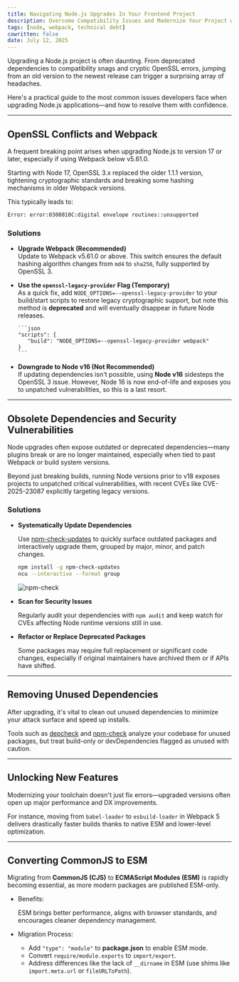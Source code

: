 ```yaml
---
title: Navigating Node.js Upgrades In Your Frontend Project
description: Overcome Compatibility Issues and Modernize Your Project with Confidence
tags: [node, webpack, technical debt]
cowritten: false
date: July 12, 2025
---
```



Upgrading a Node.js project is often daunting. From deprecated dependencies to compatibility snags and cryptic OpenSSL errors, jumping from an old version to the newest release can trigger a surprising array of headaches. 

Here's a practical guide to the most common issues developers face when upgrading Node.js applications—and how to resolve them with confidence.

---

## OpenSSL Conflicts and Webpack

A frequent breaking point arises when upgrading Node.js to version 17 or later, especially if using Webpack below v5.61.0. 

Starting with Node 17, OpenSSL 3.x replaced the older 1.1.1 version, tightening cryptographic standards and breaking some hashing mechanisms in older Webpack versions. 

This typically leads to:

```bash
Error: error:0308010C:digital envelope routines::unsupported
```

### Solutions

- **Upgrade Webpack (Recommended)**  
   Update to Webpack v5.61.0 or above. This switch ensures the default hashing algorithm changes from `md4` to `sha256`, fully supported by OpenSSL 3.

- **Use the `openssl-legacy-provider` Flag (Temporary)**  
   As a quick fix, add `NODE_OPTIONS=--openssl-legacy-provider` to your build/start scripts to restore legacy cryptographic support, but note this method is **deprecated** and will eventually disappear in future Node releases.
   
      ```json
      "scripts": {
         "build": "NODE_OPTIONS=--openssl-legacy-provider webpack"
      }
      ```

- **Downgrade to Node v16 (Not Recommended)**  
   If updating dependencies isn't possible, using **Node v16** sidesteps the OpenSSL 3 issue. However, Node 16 is now end-of-life and exposes you to unpatched vulnerabilities, so this is a last resort.

---

## Obsolete Dependencies and Security Vulnerabilities

Node upgrades often expose outdated or deprecated dependencies—many plugins break or are no longer maintained, especially when tied to past Webpack or build system versions. 

Beyond just breaking builds, running Node versions prior to v18 exposes projects to unpatched critical vulnerabilities, with recent CVEs like CVE-2025-23087 explicitly targeting legacy versions.

### Solutions

- **Systematically Update Dependencies**  

   Use [npm-check-updates](https://www.npmjs.com/package/npm-check-updates) to quickly surface outdated packages and interactively upgrade them, grouped by major, minor, and patch changes.

   ```bash
   npm install -g npm-check-updates
   ncu --interactive --format group
   ```

   <img className='mx-auto mb-4 border border-solid rounded' alt="npm-check" src="https://user-images.githubusercontent.com/750276/175336533-539261e4-5cf1-458f-9fbb-a7be2b477ebb.png"></img>

- **Scan for Security Issues**

   Regularly audit your dependencies with `npm audit` and keep watch for CVEs affecting Node runtime versions still in use.
   
- **Refactor or Replace Deprecated Packages**

   Some packages may require full replacement or significant code changes, especially if original maintainers have archived them or if APIs have shifted.

---

## Removing Unused Dependencies

After upgrading, it's vital to clean out unused dependencies to minimize your attack surface and speed up installs. 

Tools such as [depcheck](https://www.npmjs.com/package/depcheck) and [npm-check](https://www.npmjs.com/package/npm-check) analyze your codebase for unused packages, but treat build-only or devDependencies flagged as unused with caution.

---

## Unlocking New Features

Modernizing your toolchain doesn't just fix errors—upgraded versions often open up major performance and DX improvements. 

For instance, moving from `babel-loader` to `esbuild-loader` in Webpack 5 delivers drastically faster builds thanks to native ESM and lower-level optimization.

---

## Converting CommonJS to ESM

Migrating from **CommonJS (CJS)** to **ECMAScript Modules (ESM)** is rapidly becoming essential, as more modern packages are published ESM-only.

- Benefits:

   ESM brings better performance, aligns with browser standards, and encourages cleaner dependency management.

- Migration Process:
   - Add `"type": "module"` to **package.json** to enable ESM mode.
   - Convert `require/module.exports` to `import/export`.
   - Address differences like the lack of `__dirname` in ESM (use shims like `import.meta.url` or `fileURLToPath`).